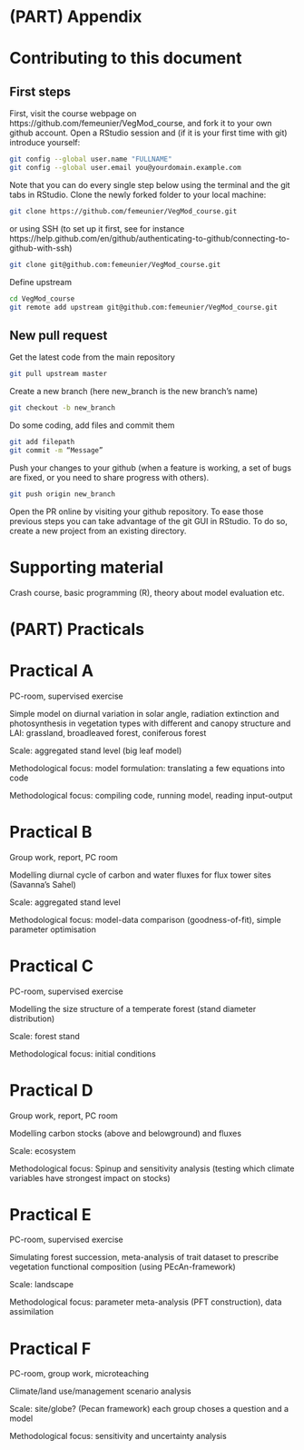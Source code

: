 # (PART) Appendix {-}

# Contributing to this document {-}

## First steps {-}
First, visit the course webpage on https://github.com/femeunier/VegMod_course, and fork it to your own github account. Open a RStudio session and (if it is your first time with git) introduce yourself:

```bash
git config --global user.name "FULLNAME"
git config --global user.email you@yourdomain.example.com
```

Note that you can do every single step below using the terminal and the git tabs in RStudio. Clone the newly forked folder to your local machine: 

```bash
git clone https://github.com/femeunier/VegMod_course.git
```

or using SSH (to set up it first, see for instance https://help.github.com/en/github/authenticating-to-github/connecting-to-github-with-ssh)

```bash
git clone git@github.com:femeunier/VegMod_course.git
```

Define upstream

```bash
cd VegMod_course
git remote add upstream git@github.com:femeunier/VegMod_course.git
```

## New pull request {-}

Get the latest code from the main repository

```bash
git pull upstream master
```

Create a new branch (here new_branch is the new branch's name)

```bash
git checkout -b new_branch
```

Do some coding, add files and commit them

```bash
git add filepath
git commit -m “Message”
```

Push your changes to your github (when a feature is working, a set of bugs are fixed, or you need to share progress with others).

```bash
git push origin new_branch
```

Open the PR online by visiting your github repository. To ease those previous steps you can take advantage of the git GUI in RStudio. To do so, create a new project from an existing directory.

# Supporting  material {-}
Crash course, basic programming (R), theory about model evaluation etc.

# (PART) Practicals {-}

# Practical A {-}
PC-room, supervised exercise

Simple model on diurnal variation in solar angle, radiation extinction and photosynthesis in vegetation types with different and canopy structure and LAI: grassland, broadleaved forest, coniferous forest

Scale: aggregated stand level (big leaf model)

Methodological focus: model formulation: translating a few equations into code

Methodological focus: compiling code, running model, reading input-output

# Practical B {-}

Group work, report, PC room

Modelling diurnal cycle of carbon and water fluxes for flux tower sites (Savanna’s Sahel)

Scale: aggregated stand level

Methodological focus: model-data comparison (goodness-of-fit), simple parameter optimisation

# Practical C {-}

PC-room, supervised exercise

Modelling the size structure of a temperate forest (stand diameter distribution)

Scale: forest stand

Methodological focus: initial conditions

# Practical D {-}

Group work, report, PC room

Modelling carbon stocks (above and belowground) and fluxes

Scale: ecosystem

Methodological focus: Spinup and sensitivity analysis (testing which climate variables have strongest impact on stocks)

# Practical E {-}

PC-room, supervised exercise

Simulating forest succession, meta-analysis of trait dataset to prescribe vegetation functional composition (using PEcAn-framework)

Scale: landscape

Methodological focus: parameter meta-analysis (PFT construction), data assimilation
 
# Practical F {-}

PC-room, group work, microteaching

Climate/land use/management scenario analysis

Scale: site/globe? (Pecan framework) each group choses a question and a model

Methodological focus: sensitivity and uncertainty analysis
